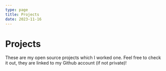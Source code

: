 ```yaml
---
type: page
title: Projects
date: 2023-11-16
---
```





# Projects

  These are my open source projects which I worked one. Feel free to check it out, they are linked to my Github account (if not private)!

  <div className='grid-card'>
  <Card ProjectTitle='EstimAction' ProjectDescription="A dashboard developped for the Cerema, aiming to display population's expositions to environnemental pollutions. Using React, Next.js, 
                        TypeScript for the front, Python for the back, PostgreSQL for the database."></Card>
  <Card ProjectTitle='EstimAction' ProjectDescription="A dashboard developped for the Cerema, aiming to display population's expositions to environnemental pollutions. Using React, Next.js, 
                        TypeScript for the front, Python for the back, PostgreSQL for the database."></Card>
  </div>




